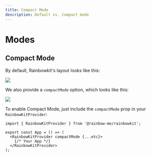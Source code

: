 ```yaml
---
title: Compact Mode
description: Default vs. Compact mode
---
```


# Modes

## Compact Mode

By default, Rainbowkit's layout looks like this:

<Img src="https://www.rainbowkit.com/_next/image?url=%2Fhero-modal.png&w=3840&q=75" />

We also provide a `compactMode` option, which looks like this:

<Img src="https://www.rainbowkit.com/_next/image?url=%2Fhero-modal.png&w=3840&q=75" />

To enable Compact Mode, just include the `compactMode` prop in your `RainbowKitProvider`:

```tsx
import { RainbowKitProvider } from '@rainbow-me/rainbowkit';

export const App = () => (
  <RainbowKitProvider compactMode {...etc}>
    {/* Your App */}
  </RainbowKitProvider>
);
```
